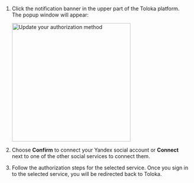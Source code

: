 1. Click the notification banner in the upper part of the Toloka platform. The popup window will appear:

    <Image width="320px" withBackground imageId="bb5618648839cca56add3b8f20597dfa" alt="Update your authorization method" />

1. Choose **Confirm** to connect your Yandex social account or **Connect** next to one of the other social services to connect them.

1. Follow the authorization steps for the selected service. Once you sign in to the selected service, you will be redirected back to Toloka.